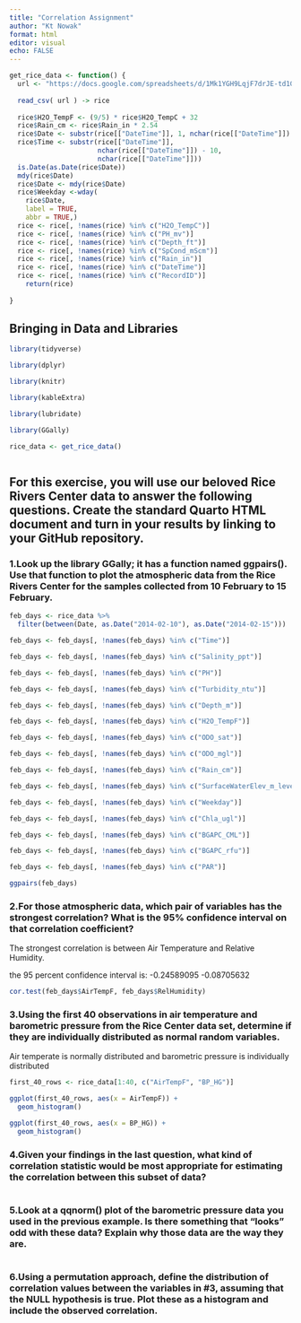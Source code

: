```yaml
---
title: "Correlation Assignment"
author: "Kt Nowak"
format: html
editor: visual
echo: FALSE
---
```


```r

get_rice_data <- function() { 
  url <- "https://docs.google.com/spreadsheets/d/1Mk1YGH9LqjF7drJE-td1G_JkdADOU0eMlrP01WFBT8s/pub?gid=0&single=true&output=csv"
  
  read_csv( url ) -> rice
  
  rice$H2O_TempF <- (9/5) * rice$H2O_TempC + 32 
  rice$Rain_cm <- rice$Rain_in * 2.54
  rice$Date <- substr(rice[["DateTime"]], 1, nchar(rice[["DateTime"]]) - 11)
  rice$Time <- substr(rice[["DateTime"]], 
                      nchar(rice[["DateTime"]]) - 10,
                      nchar(rice[["DateTime"]]))
  is.Date(as.Date(rice$Date))
  mdy(rice$Date)
  rice$Date <- mdy(rice$Date)
  rice$Weekday <-wday(
    rice$Date,
    label = TRUE,
    abbr = TRUE,)
  rice <- rice[, !names(rice) %in% c("H2O_TempC")]
  rice <- rice[, !names(rice) %in% c("PH_mv")]
  rice <- rice[, !names(rice) %in% c("Depth_ft")]
  rice <- rice[, !names(rice) %in% c("SpCond_mScm")]
  rice <- rice[, !names(rice) %in% c("Rain_in")]
  rice <- rice[, !names(rice) %in% c("DateTime")]
  rice <- rice[, !names(rice) %in% c("RecordID")]
    return(rice)
  
}

```


## Bringing in Data and Libraries 
```r

library(tidyverse)

library(dplyr)

library(knitr)

library(kableExtra)

library(lubridate)

library(GGally)

rice_data <- get_rice_data()



```

## For this exercise, you will use our beloved Rice Rivers Center data to answer the following questions.  Create the standard Quarto HTML document and turn in your results by linking to your GitHub repository.


### 1.Look up the library GGally; it has a function named ggpairs(). Use that function to plot the atmospheric data from the Rice Rivers Center for the samples collected from 10 February to 15 February.
```r

feb_days <- rice_data %>%
  filter(between(Date, as.Date("2014-02-10"), as.Date("2014-02-15")))

feb_days <- feb_days[, !names(feb_days) %in% c("Time")]

feb_days <- feb_days[, !names(feb_days) %in% c("Salinity_ppt")]

feb_days <- feb_days[, !names(feb_days) %in% c("PH")]

feb_days <- feb_days[, !names(feb_days) %in% c("Turbidity_ntu")]

feb_days <- feb_days[, !names(feb_days) %in% c("Depth_m")]

feb_days <- feb_days[, !names(feb_days) %in% c("H2O_TempF")]

feb_days <- feb_days[, !names(feb_days) %in% c("ODO_sat")]

feb_days <- feb_days[, !names(feb_days) %in% c("ODO_mgl")]

feb_days <- feb_days[, !names(feb_days) %in% c("Rain_cm")]

feb_days <- feb_days[, !names(feb_days) %in% c("SurfaceWaterElev_m_levelNad83m")]

feb_days <- feb_days[, !names(feb_days) %in% c("Weekday")]

feb_days <- feb_days[, !names(feb_days) %in% c("Chla_ugl")]

feb_days <- feb_days[, !names(feb_days) %in% c("BGAPC_CML")]

feb_days <- feb_days[, !names(feb_days) %in% c("BGAPC_rfu")]

feb_days <- feb_days[, !names(feb_days) %in% c("PAR")]

ggpairs(feb_days)


```

### 2.For those atmospheric data, which pair of variables has the strongest correlation? What is the 95% confidence interval on that correlation coefficient?

The strongest correlation is between Air Temperature and Relative Humidity. 

the 95 percent confidence interval is:
 -0.24589095 -0.08705632

```r

cor.test(feb_days$AirTempF, feb_days$RelHumidity)

```
### 3.Using the first 40 observations in air temperature and barometric pressure from the Rice Center data set, determine if they are individually distributed as normal random variables.

Air temperate is normally distributed and barometric pressure is individually distributed 
```r

first_40_rows <- rice_data[1:40, c("AirTempF", "BP_HG")]

ggplot(first_40_rows, aes(x = AirTempF)) +
  geom_histogram()

ggplot(first_40_rows, aes(x = BP_HG)) +
  geom_histogram()

```
### 4.Given your findings in the last question, what kind of correlation statistic would be most appropriate for estimating the correlation between this subset of data?
```r

```
### 5.Look at a qqnorm() plot of the barometric pressure data you used in the previous example. Is there something that "looks" odd with these data? Explain why those data are the way they are.  
```r

```
### 6.Using a permutation approach, define the distribution of correlation values between the variables in #3, assuming that the NULL hypothesis is true. Plot these as a histogram and include the observed correlation.  
```r

```
